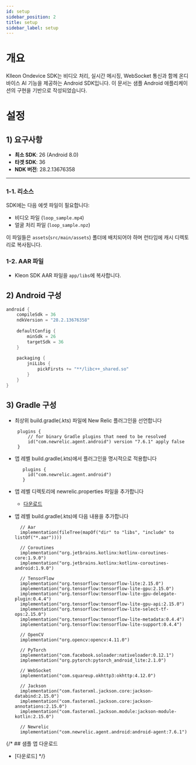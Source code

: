 ```yaml
---
id: setup
sidebar_position: 2
title: setup
sidebar_label: setup
---
```


# 개요

Klleon Ondevice SDK는 비디오 처리, 실시간 메시징, WebSocket 통신과 함께 온디바이스 AI 기능을 제공하는 Android SDK입니다. 이 문서는 샘플 Android 애플리케이션의 구현을 기반으로 작성되었습니다.


# 설정

## 1) 요구사항
- **최소 SDK**: 26 (Android 8.0)
- **타겟 SDK**: 36
- **NDK 버전**: 28.2.13676358
---

### 1-1. 리소스
SDK에는 다음 에셋 파일이 필요합니다:
- 비디오 파일 (`loop_sample.mp4`)
- 얼굴 처리 파일 (`loop_sample.npz`)

이 파일들은 `assets`(`src/main/assets`) 폴더에 배치되어야 하며 런타임에 캐시 디렉토리로 복사됩니다.

### 1-2. AAR 파일

- Kleon SDK AAR 파일을 `app/libs`에 복사합니다.


## 2) Android 구성

```kotlin
android {
    compileSdk = 36
    ndkVersion = "28.2.13676358"
    
    defaultConfig {
        minSdk = 26
        targetSdk = 36
    }
    
    packaging {
        jniLibs {
            pickFirsts += "**/libc++_shared.so"
        }
    }
}
```

## 3) Gradle 구성
- 최상위 build.gradle(.kts) 파일에 New Relic 플러그인을 선언합니다
   ```
    plugins {
        // for binary Gradle plugins that need to be resolved
        id("com.newrelic.agent.android") version "7.6.1" apply false
    }
   ```
- 앱 레벨 build.gradle(.kts)에서 플러그인을 명시적으로 적용합니다
   ```
      plugins {
        id("com.newrelic.agent.android")
      }
   ```
- 앱 레벨 디렉토리에 newrelic.properties 파일을 추가합니다
    - [다운로드](https://drive.google.com/file/d/1w7efkin2__s76fI6a86gsEDbejsb-Ojy/view?usp=sharing)


- 앱 레벨 build.gradle(.kts)에 다음 내용을 추가합니다
    ```
      // Aar
      implementation(fileTree(mapOf("dir" to "libs", "include" to listOf("*.aar"))))

      // Coroutines
      implementation("org.jetbrains.kotlinx:kotlinx-coroutines-core:1.9.0")
      implementation("org.jetbrains.kotlinx:kotlinx-coroutines-android:1.9.0")

      // TensorFlow
      implementation("org.tensorflow:tensorflow-lite:2.15.0")
      implementation("org.tensorflow:tensorflow-lite-gpu:2.15.0")
      implementation("org.tensorflow:tensorflow-lite-gpu-delegate-plugin:0.4.4")
      implementation("org.tensorflow:tensorflow-lite-gpu-api:2.15.0")
      implementation("org.tensorflow:tensorflow-lite-select-tf-ops:2.15.0")
      implementation("org.tensorflow:tensorflow-lite-metadata:0.4.4")
      implementation("org.tensorflow:tensorflow-lite-support:0.4.4")

      // OpenCV
      implementation("org.opencv:opencv:4.11.0")

      // PyTorch
      implementation("com.facebook.soloader:nativeloader:0.12.1")
      implementation("org.pytorch:pytorch_android_lite:2.1.0")

      // WebSocket
      implementation("com.squareup.okhttp3:okhttp:4.12.0")

      // Jackson
      implementation("com.fasterxml.jackson.core:jackson-databind:2.15.0")
      implementation("com.fasterxml.jackson.core:jackson-annotations:2.15.0")
      implementation("com.fasterxml.jackson.module:jackson-module-kotlin:2.15.0")
  
      // Newrelic
      implementation("com.newrelic.agent.android:android-agent:7.6.1")
    ```

{/* ## 샘플 앱 다운로드
- [다운로드] */}
